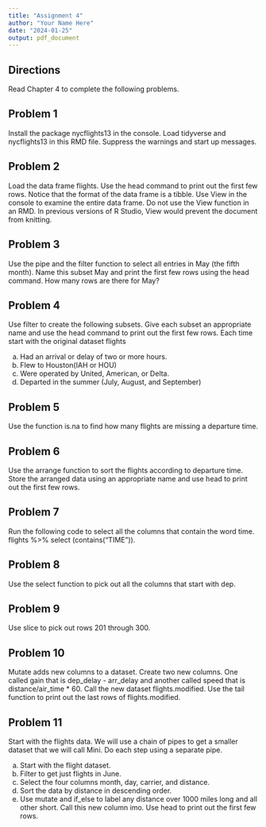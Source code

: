 ```yaml
---
title: "Assignment 4"
author: "Your Name Here"
date: "2024-01-25"
output: pdf_document
---
```


## Directions

Read Chapter 4 to complete the following problems.

## Problem 1

Install the package nycflights13 in the console. Load tidyverse and nycflights13 in this RMD file. Suppress the warnings and start up messages.
 

## Problem 2

Load the data frame flights.  Use the head command to print out the first few rows.  Notice that the format of the data frame is a tibble.  Use View in the console to examine the entire data frame. Do not use the View function in an RMD.  In previous versions of R Studio, View would prevent the document from knitting.

## Problem 3
 
Use the pipe and the filter function to select all entries in May (the fifth month).  Name this subset May and print the first few rows using the head command.  How many rows are there for May?

## Problem 4

Use filter to create the following subsets.  Give each subset an appropriate name and use the head command to print out the first few rows.  Each time start with the original dataset flights

(a) Had an arrival or delay of two or more hours.
(b) Flew to Houston(IAH or HOU)
(c) Were operated by United, American, or Delta.
(d) Departed in the summer (July, August, and September)
  
## Problem 5

Use the function is.na to find how many flights are missing a departure time. 

## Problem 6

Use the arrange function to sort the flights according to departure time.  
Store the arranged data using an appropriate name and use head to print out the first few rows.

## Problem 7

Run the following code to select all the columns that contain the word time.
flights %>% select (contains("TIME")).

## Problem 8

Use the select function to pick out all the columns that start with dep.

## Problem 9

Use slice to pick out rows 201 through 300.

## Problem 10

Mutate adds new columns to a dataset.  Create two new columns.  One called
gain that is dep_delay - arr_delay and another called speed that is 
distance/air_time * 60.  Call the new dataset flights.modified.  Use the tail function to print out the last rows of flights.modified.

## Problem 11

Start with the flights data.  We will use a chain of pipes to get a smaller
dataset that we will call Mini.  Do each step using a separate pipe.

(a) Start with the flight dataset.
(b) Filter to get just flights in June.
(c) Select the four columns month, day, carrier, and distance.
(d) Sort the data by distance in descending order.
(e) Use mutate and if_else to label any distance over 1000 miles long and all other short.  Call this new column imo. Use head to print out the first few rows.







